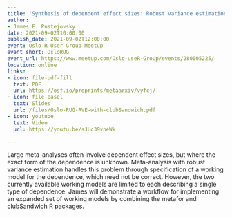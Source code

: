 ```yaml
---
title: 'Synthesis of dependent effect sizes: Robust variance estimation with clubSandwich'
author:
- James E. Pustejovsky
date: 2021-09-02T10:00:00
publish_date: 2021-09-02T12:00:00
event: Oslo R User Group Meetup
event_short: OsloRUG
event_url: https://www.meetup.com/Oslo-useR-Group/events/280005225/
location: online
links:
- icon: file-pdf-fill
  text: PDF
  url: https://osf.io/preprints/metaarxiv/vyfcj/
- icon: file-easel
  text: Slides
  url: /files/Oslo-RUG-RVE-with-clubSandwich.pdf
- icon: youtube
  text: Video
  url: https://youtu.be/sJUc39vneWk

---
```



Large meta-analyses often involve dependent effect sizes, but where the exact form of the dependence is unknown. Meta-analysis with robust variance estimation handles this problem through specification of a working model for the dependence, which need not be correct. However, the two currently available working models are limited to each describing a single type of dependence. James will demonstrate a workflow for implementing an expanded set of working models by combining the metafor and clubSandwich R packages.

